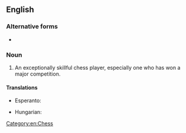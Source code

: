 {{rfd|en}}
{{also|chessmaster}}
==English==

===Alternative forms===
* {{alter|en|chessmaster}}

===Noun===
{{wikipedia}}
{{en-noun}}

# An exceptionally skillful chess player, especially one who has won a major competition.

====Translations====
{{trans-top|an exceptionally skillful chess player}}
* Esperanto: {{t|eo|ŝakmajstro}}
{{trans-mid}}
* Hungarian: {{t+|hu|sakkmester}}
{{trans-bottom}}

[[Category:en:Chess]]